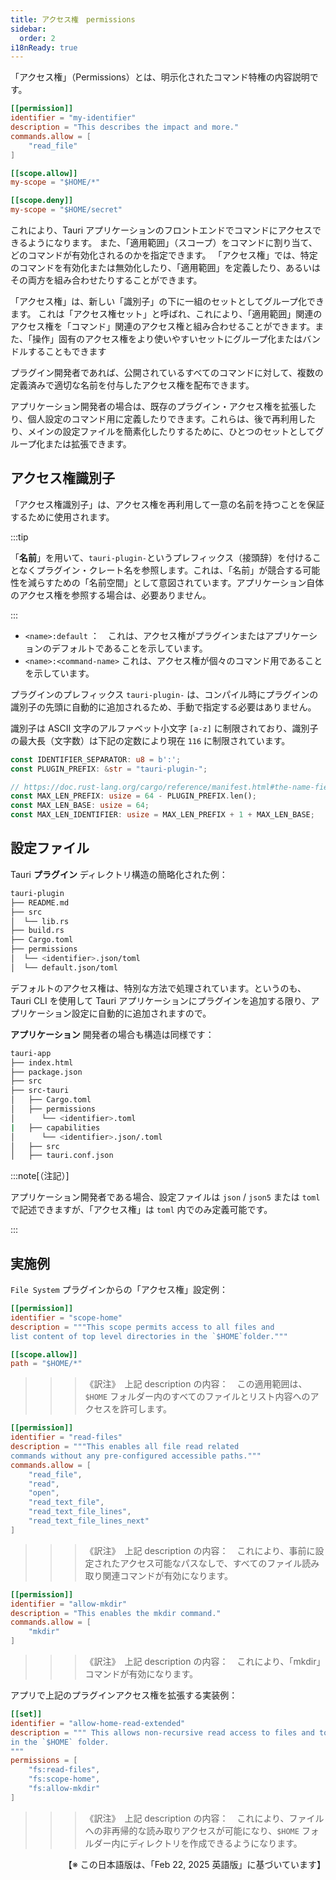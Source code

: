 ```yaml
---
title: アクセス権　permissions
sidebar:
  order: 2
i18nReady: true
---
```


「アクセス権」（Permissions）とは、明示化されたコマンド特権の内容説明です。

```toml
[[permission]]
identifier = "my-identifier"
description = "This describes the impact and more."
commands.allow = [
    "read_file"
]

[[scope.allow]]
my-scope = "$HOME/*"

[[scope.deny]]
my-scope = "$HOME/secret"
```

これにより、Tauri アプリケーションのフロントエンドでコマンドにアクセスできるようになります。
また、「適用範囲」（スコープ）をコマンドに割り当て、どのコマンドが有効化されるのかを指定できます。
「アクセス権」では、特定のコマンドを有効化または無効化したり、「適用範囲」を定義したり、あるいはその両方を組み合わせたりすることができます。

「アクセス権」は、新しい「識別子」の下に一組のセットとしてグループ化できます。
これは「アクセス権セット」と呼ばれ、これにより、「適用範囲」関連のアクセス権を「コマンド」関連のアクセス権と組み合わせることができます。また、「操作」固有のアクセス権をより使いやすいセットにグループ化またはバンドルすることもできます

プラグイン開発者であれば、公開されているすべてのコマンドに対して、複数の定義済みで適切な名前を付与したアクセス権を配布できます。

アプリケーション開発者の場合は、既存のプラグイン・アクセス権を拡張したり、個人設定のコマンド用に定義したりできます。これらは、後で再利用したり、メインの設定ファイルを簡素化したりするために、ひとつのセットとしてグループ化または拡張できます。

## アクセス権識別子

「アクセス権識別子」は、アクセス権を再利用して一意の名前を持つことを保証するために使用されます。

:::tip

「**名前**」を用いて、`tauri-plugin-`というプレフィックス（接頭辞）を付けることなくプラグイン・クレート名を参照します。これは、「名前」が競合する可能性を減らすための「名前空間」として意図されています。アプリケーション自体のアクセス権を参照する場合は、必要ありません。

:::

- `<name>:default` ：　これは、アクセス権がプラグインまたはアプリケーションのデフォルトであることを示しています。
- `<name>:<command-name>` これは、アクセス権が個々のコマンド用であることを示しています。

プラグインのプレフィックス `tauri-plugin-` は、コンパイル時にプラグインの識別子の先頭に自動的に追加されるため、手動で指定する必要はありません。

識別子は ASCII 文字のアルファベット小文字 `[a-z]` に制限されており、識別子の最大長（文字数）は下記の定数により現在 `116` に制限されています。

```rust
const IDENTIFIER_SEPARATOR: u8 = b':';
const PLUGIN_PREFIX: &str = "tauri-plugin-";

// https://doc.rust-lang.org/cargo/reference/manifest.html#the-name-field
const MAX_LEN_PREFIX: usize = 64 - PLUGIN_PREFIX.len();
const MAX_LEN_BASE: usize = 64;
const MAX_LEN_IDENTIFIER: usize = MAX_LEN_PREFIX + 1 + MAX_LEN_BASE;
```

## 設定ファイル

Tauri **プラグイン** ディレクトリ構造の簡略化された例：

```sh
tauri-plugin
├── README.md
├── src
│  └── lib.rs
├── build.rs
├── Cargo.toml
├── permissions
│  └── <identifier>.json/toml
│  └── default.json/toml
```

デフォルトのアクセス権は、特別な方法で処理されています。というのも、Tauri CLI を使用して Tauri アプリケーションにプラグインを追加する限り、アプリケーション設定に自動的に追加されますので。

**アプリケーション** 開発者の場合も構造は同様です：

```sh
tauri-app
├── index.html
├── package.json
├── src
├── src-tauri
│   ├── Cargo.toml
│   ├── permissions
│      └── <identifier>.toml
|   ├── capabilities
│      └── <identifier>.json/.toml
│   ├── src
│   ├── tauri.conf.json
```

:::note[（注記）]

アプリケーション開発者である場合、設定ファイルは `json` / `json5` または `toml` で記述できますが、「アクセス権」は `toml` 内でのみ定義可能です。

:::

## 実施例

`File System` プラグインからの「アクセス権」設定例：

```toml title="plugins/fs/permissions/autogenerated/base-directories/home.toml"
[[permission]]
identifier = "scope-home"
description = """This scope permits access to all files and
list content of top level directories in the `$HOME`folder."""

[[scope.allow]]
path = "$HOME/*"
```

> > > 《訳注》　上記 description の内容：　この適用範囲は、`$HOME` フォルダー内のすべてのファイルとリスト内容へのアクセスを許可します。

```toml title="plugins/fs/permissions/read-files.toml"
[[permission]]
identifier = "read-files"
description = """This enables all file read related
commands without any pre-configured accessible paths."""
commands.allow = [
    "read_file",
    "read",
    "open",
    "read_text_file",
    "read_text_file_lines",
    "read_text_file_lines_next"
]
```

> > > 《訳注》　上記 description の内容：　これにより、事前に設定されたアクセス可能なパスなしで、すべてのファイル読み取り関連コマンドが有効になります。

```toml title="plugins/fs/permissions/autogenerated/commands/mkdir.toml"
[[permission]]
identifier = "allow-mkdir"
description = "This enables the mkdir command."
commands.allow = [
    "mkdir"
]
```

> > > 《訳注》　上記 description の内容：　これにより、「mkdir」コマンドが有効になります。

アプリで上記のプラグインアクセス権を拡張する実装例：

```toml title="my-app/src-tauri/permissions/home-read-extends.toml"
[[set]]
identifier = "allow-home-read-extended"
description = """ This allows non-recursive read access to files and to create directories
in the `$HOME` folder.
"""
permissions = [
    "fs:read-files",
    "fs:scope-home",
    "fs:allow-mkdir"
]
```

> > > 《訳注》　上記 description の内容：　これにより、ファイルへの非再帰的な読み取りアクセスが可能になり、`$HOME` フォルダー内にディレクトリを作成できるようになります。

<div style="text-align: right;">
  【※ この日本語版は、「Feb 22, 2025 英語版」に基づいています】
</div>
